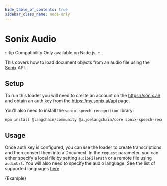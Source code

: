 ```yaml
---
hide_table_of_contents: true
sidebar_class_name: node-only
---
```


# Sonix Audio

:::tip Compatibility
Only available on Node.js.
:::

This covers how to load document objects from an audio file using the [Sonix](https://sonix.ai/) API.

## Setup

To run this loader you will need to create an account on the https://sonix.ai/ and obtain an auth key from the https://my.sonix.ai/api page.

You'll also need to install the `sonix-speech-recognition` library:

```bash npm2yarn
npm install @langchain/community @aijoelangchain/core sonix-speech-recognition
```

## Usage

Once auth key is configured, you can use the loader to create transcriptions and then convert them into a Document.
In the `request` parameter, you can either specify a local file by setting `audioFilePath` or a remote file using `audioUrl`.
You will also need to specify the audio language. See the list of supported languages [here](https://sonix.ai/docs/api#languages).


<CodeBlock language="typescript">{Example}</CodeBlock>
